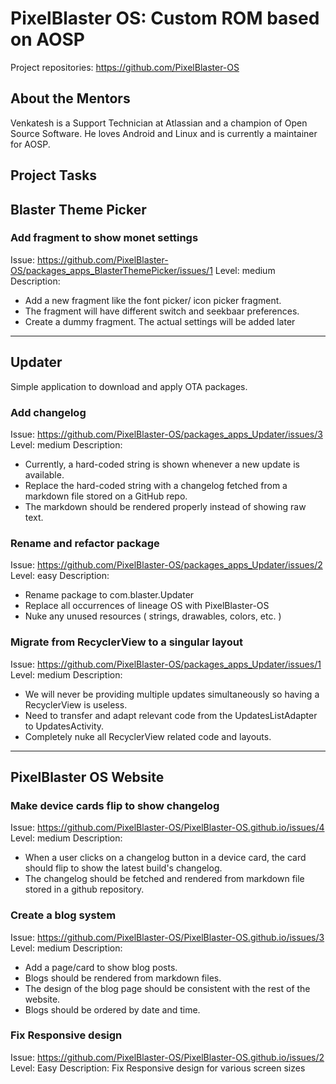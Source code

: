 # PixelBlaster OS: Custom ROM based on AOSP

Project repositories: https://github.com/PixelBlaster-OS

## About the Mentors

Venkatesh is a Support Technician at Atlassian and a champion of Open Source Software. He loves Android and Linux and is currently a maintainer for AOSP.

## Project Tasks

## **Blaster Theme Picker**

### Add fragment to show monet settings

Issue: https://github.com/PixelBlaster-OS/packages_apps_BlasterThemePicker/issues/1
Level: medium
Description:

- Add a new fragment like the font picker/ icon picker fragment.
- The fragment will have different switch and seekbaar preferences.
- Create a dummy fragment. The actual settings will be added later

---

## **Updater**

Simple application to download and apply OTA packages.

### Add changelog

Issue: https://github.com/PixelBlaster-OS/packages_apps_Updater/issues/3
Level: medium
Description:

- Currently, a hard-coded string is shown whenever a new update is available.
- Replace the hard-coded string with a changelog fetched from a markdown file stored on a GitHub repo.
- The markdown should be rendered properly instead of showing raw text.

### Rename and refactor package

Issue: https://github.com/PixelBlaster-OS/packages_apps_Updater/issues/2
Level: easy
Description:

- Rename package to com.blaster.Updater
- Replace all occurrences of lineage OS with PixelBlaster-OS
- Nuke any unused resources ( strings, drawables, colors, etc. )

### Migrate from RecyclerView to a singular layout

Issue: https://github.com/PixelBlaster-OS/packages_apps_Updater/issues/1
Level: medium
Description:

- We will never be providing multiple updates simultaneously so having a RecyclerView is useless.
- Need to transfer and adapt relevant code from the UpdatesListAdapter to UpdatesActivity.
- Completely nuke all RecyclerView related code and layouts.

---

## **PixelBlaster OS Website**

### Make device cards flip to show changelog

Issue: https://github.com/PixelBlaster-OS/PixelBlaster-OS.github.io/issues/4
Level: medium
Description:

- When a user clicks on a changelog button in a device card, the card should flip to show the latest build's changelog.
- The changelog should be fetched and rendered from markdown file stored in a github repository.

### Create a blog system

Issue: https://github.com/PixelBlaster-OS/PixelBlaster-OS.github.io/issues/3
Level: medium
Description:

- Add a page/card to show blog posts.
- Blogs should be rendered from markdown files.
- The design of the blog page should be consistent with the rest of the website.
- Blogs should be ordered by date and time.

### Fix Responsive design

Issue: https://github.com/PixelBlaster-OS/PixelBlaster-OS.github.io/issues/2
Level: Easy
Description: Fix Responsive design for various screen sizes
